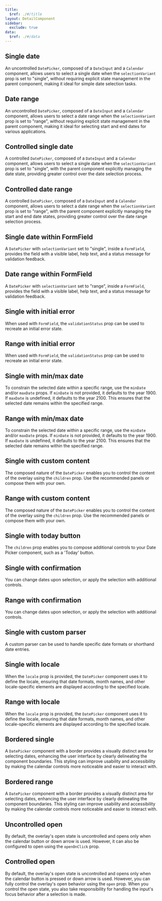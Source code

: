 ```yaml
---
title:
  $ref: ./#/title
layout: DetailComponent
sidebar:
  exclude: true
data:
  $ref: ./#/data
---
```


## Single date

An uncontrolled `DatePicker`, composed of a `DateInput` and a `Calendar` component, allows users to select a single date when the `selectionVariant` prop is set to "single", without requiring explicit state management in the parent component, making it ideal for simple date selection tasks.

<LivePreview componentName="date-picker" exampleName="Single" />

## Date range

An uncontrolled `DatePicker`, composed of a `DateInput` and a `Calendar` component, allows users to select a date range when the `selectionVariant` prop is set to "range", without requiring explicit state management in the parent component, making it ideal for selecting start and end dates for various applications.

<LivePreview componentName="date-picker" exampleName="Range" />

## Controlled single date

A controlled `DatePicker`, composed of a `DateInput` and a `Calendar` component, allows users to select a single date when the `selectionVariant` prop is set to "single", with the parent component explicitly managing the date state, providing greater control over the date selection process.

<LivePreview componentName="date-picker" exampleName="SingleControlled" />

## Controlled date range

A controlled `DatePicker`, composed of a `DateInput` and a `Calendar` component, allows users to select a date range when the `selectionVariant` prop is set to "range", with the parent component explicitly managing the start and end date states, providing greater control over the date range selection process.

<LivePreview componentName="date-picker" exampleName="RangeControlled" />

## Single date within FormField

A `DatePicker` with `selectionVariant` set to "single", inside a `FormField`, provides the field with a visible label, help text, and a status message for validation feedback.

<LivePreview componentName="date-picker" exampleName="SingleWithFormField" />

## Date range within FormField

A `DatePicker` with `selectionVariant` set to "range", inside a `FormField`, provides the field with a visible label, help text, and a status message for validation feedback.

<LivePreview componentName="date-picker" exampleName="RangeWithFormField" />

## Single with initial error

When used with `FormField`, the `validationStatus` prop can be used to recreate an initial error state.

<LivePreview componentName="date-picker" exampleName="SingleWithInitialError" />

## Range with initial error

When used with `FormField`, the `validationStatus` prop can be used to recreate an initial error state.

<LivePreview componentName="date-picker" exampleName="RangeWithInitialError" />

## Single with min/max date

To constrain the selected date within a specific range, use the `minDate` and/or `maxDate` props. If `minDate` is not provided, it defaults to the year 1900. If `maxDate` is undefined, it defaults to the year 2100. This ensures that the selected date remains within the specified range.

<LivePreview componentName="date-picker" exampleName="SingleWithMinMaxDate" />

## Range with min/max date

To constrain the selected date within a specific range, use the `minDate` and/or `maxDate` props. If `minDate` is not provided, it defaults to the year 1900. If `maxDate` is undefined, it defaults to the year 2100. This ensures that the selected date remains within the specified range.

<LivePreview componentName="date-picker" exampleName="RangeWithMinMaxDate" />

## Single with custom content

The composed nature of the `DatePicker` enables you to control the content of the overlay using the `children` prop. Use the recommended panels or compose them with your own.

<LivePreview componentName="date-picker" exampleName="SingleWithCustomPanel" />

## Range with custom content

The composed nature of the `DatePicker` enables you to control the content of the overlay using the `children` prop. Use the recommended panels or compose them with your own.

<LivePreview componentName="date-picker" exampleName="RangeWithCustomPanel" />

## Single with today button

The `children` prop enables you to compose additional controls to your Date Picker component, such as a 'Today' button.

<LivePreview componentName="date-picker" exampleName="SingleWithTodayButton" />

## Single with confirmation

You can change dates upon selection, or apply the selection with additional controls.

<LivePreview componentName="date-picker" exampleName="SingleWithConfirmation" />

## Range with confirmation

You can change dates upon selection, or apply the selection with additional controls.

<LivePreview componentName="date-picker" exampleName="RangeWithConfirmation" />

## Single with custom parser

A custom parser can be used to handle specific date formats or shorthand date entries.

<LivePreview componentName="date-picker" exampleName="SingleWithCustomParser" />

## Single with locale

When the `locale` prop is provided, the `DatePicker` component uses it to define the locale, ensuring that date formats, month names, and other locale-specific elements are displayed according to the specified locale.

<LivePreview componentName="date-picker" exampleName="SingleWithLocaleEnUS" />

## Range with locale

When the `locale` prop is provided, the `DatePicker` component uses it to define the locale, ensuring that date formats, month names, and other locale-specific elements are displayed according to the specified locale.

<LivePreview componentName="date-picker" exampleName="RangeWithLocaleEsES" />

## Bordered single

A `DatePicker` component with a border provides a visually distinct area for selecting dates, enhancing the user interface by clearly delineating the component boundaries. This styling can improve usability and accessibility by making the calendar controls more noticeable and easier to interact with.

<LivePreview componentName="date-picker" exampleName="SingleBordered" />

## Bordered range

A `DatePicker` component with a border provides a visually distinct area for selecting dates, enhancing the user interface by clearly delineating the component boundaries. This styling can improve usability and accessibility by making the calendar controls more noticeable and easier to interact with.

<LivePreview componentName="date-picker" exampleName="RangeBordered" />

## Uncontrolled open

By default, the overlay's open state is uncontrolled and opens only when the calendar button or down arrow is used. However, it can also be configured to open using the `openOnClick` prop.

<LivePreview componentName="date-picker" exampleName="UncontrolledOpen" />

## Controlled open

By default, the overlay's open state is uncontrolled and opens only when the calendar button is pressed or down arrow is used. However, you can fully control the overlay's open behavior using the `open` prop. When you control the open state, you also take responsibility for handling the input's focus behavior after a selection is made.

<LivePreview componentName="date-picker" exampleName="ControlledOpen" />
